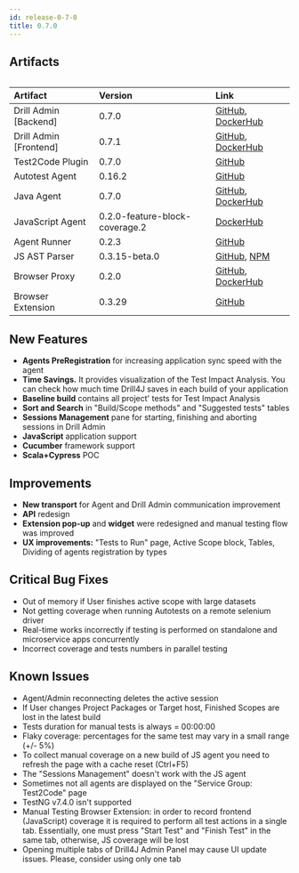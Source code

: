 ```yaml
---
id: release-0-7-0
title: 0.7.0
---
```


## Artifacts

<Table>

|        Artifact        |             Version            |                                                                                                                       Link                                                                                                                      |
|:-----------------------|:-------------------------------|:------------------------------------------------------------------------------------------------------------------------------------------------------------------------------------------------------------------------------------------------|
| Drill Admin [Backend]  | 0.7.0                          | [GitHub](https://github.com/Drill4J/admin/releases/tag/v0.7.0), [DockerHub](https://hub.docker.com/layers/drill4j/admin/0.7.0/images/sha256-17f6a0f60b3e62f42cd5b70255d381bfdfe54c297a7b67e3922caa5bcbbe2706?context=explore)                 |
| Drill Admin [Frontend] | 0.7.1                          | [GitHub](https://github.com/Drill4J/admin-ui/releases/tag/v0.7.1), [DockerHub](https://hub.docker.com/layers/drill4j/admin-ui/0.7.1/images/sha256-1bea5ad646cb79fbbd7e6c42d199740b262129358471935d323a0b9a358e4ad0?context=explore)           |
| Test2Code Plugin       | 0.7.0                          | [GitHub](https://github.com/Drill4J/test2code-plugin/releases/tag/v0.7.0)                                                                                                                                                                       |
| Autotest Agent         | 0.16.2                         | [GitHub](https://github.com/Drill4J/autotest-agent/releases/tag/v0.16.2)                                                                                                                                                                        |
| Java Agent             | 0.7.0                          | [GitHub](https://github.com/Drill4J/java-agent/releases/tag/v0.7.0), [DockerHub](https://hub.docker.com/layers/drill4j/java-agent/0.7.0/images/sha256-2eca05acd9be644cdc262f9f1733a18786def5d15c052546036cbc719e12e6ee?context=explore)       |
| JavaScript Agent       | 0.2.0-feature-block-coverage.2 | [DockerHub](https://hub.docker.com/layers/drill4j/js-agent/0.2.0-feature-block-coverage.2/images/sha256-f9763254e16ef69ee8efd8e856e30037f415d503f2173e7edb384cc6423a9545?context=explore)                                                       |
| Agent Runner           | 0.2.3                          | [GitHub](https://github.com/Drill4J/agent-runner/releases/tag/v0.2.3)                                                                                                                                                                           |
| JS AST Parser             | 0.3.15-beta.0                  | [GitHub](https://github.com/Drill4J/js-ast-parser/releases/tag/0.3.15-beta.0), [NPM](https://www.npmjs.com/package/drill4js-cli)                                                                                                                                                                   |
| Browser Proxy          | 0.2.0                          | [GitHub](https://github.com/Drill4J/browser-proxy/releases/tag/v0.2.0), [DockerHub](https://hub.docker.com/layers/drill4j/browser-proxy/0.2.0/images/sha256-8073bff08dc01d71dbff922527a02e583beea708cbeb7129a532cc301bb0563d?context=explore) |
| Browser Extension      | 0.3.29                         | [GitHub](https://github.com/Drill4J/browser-extension/releases/tag/v0.3.29)                                                                                                                                                                     |

</Table>

## New Features
* **Agents PreRegistration** for increasing application sync speed with the agent
* **Time Savings.** It provides visualization of the Test Impact Analysis. You can check how much time Drill4J saves in each build of your application
* **Baseline build** contains all project' tests for Test Impact Analysis
* **Sort and Search** in "Build/Scope methods" and "Suggested tests" tables
* **Sessions Management** pane for starting, finishing and aborting sessions in Drill Admin
* **JavaScript** application support
* **Cucumber** framework support
* **Scala+Cypress** POC

## Improvements
* **New transport** for Agent and Drill Admin communication improvement
* **API** redesign
* **Extension pop-up** and **widget** were redesigned and manual testing flow was improved
* **UX improvements:** "Tests to Run" page, Active Scope block, Tables, Dividing of agents registration by types

## Critical Bug Fixes
* Out of memory if User finishes active scope with large datasets
* Not getting coverage when running Autotests on a remote selenium driver
* Real-time works incorrectly if testing is performed on standalone and microservice apps concurrently
* Incorrect coverage and tests numbers in parallel testing

## Known Issues
* Agent/Admin reconnecting deletes the active session 
* If User changes Project Packages or Target host, Finished Scopes are lost in the latest build
* Tests duration for manual tests is always =  00:00:00 
* Flaky coverage: percentages for the same test may vary in a small range (+/- 5%)
* To collect manual coverage on a new build of JS agent you need to refresh the page with a cache reset (Ctrl+F5)
* The "Sessions Management" doesn't work with the JS agent
* Sometimes not all agents are displayed on the "Service Group: Test2Code" page
* TestNG v7.4.0 isn't supported
* Manual Testing Browser Extension: in order to record frontend (JavaScript) coverage it is required to perform all test actions in a single tab. Essentially, one must press "Start Test" and "Finish Test" in the same tab, otherwise, JS coverage will be lost
* Opening multiple tabs of Drill4J Admin Panel may cause UI update issues. Please, consider using only one tab